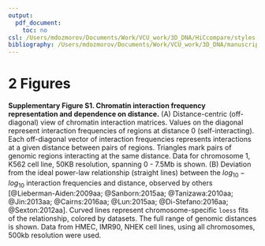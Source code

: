```yaml
---
output:
  pdf_document:
    toc: no
csl: /Users/mdozmorov/Documents/Work/VCU_work/3D_DNA/HiCcompare/styles.ref/bioinformatics.csl
bibliography: /Users/mdozmorov/Documents/Work/VCU_work/3D_DNA/manuscript/3D_DNA-references.bib
---
```


# 2 Figures

**Supplementary Figure S1. Chromatin interaction frequency representation and dependence on distance.** (A) Distance-centric (off-diagonal) view of chromatin interaction matrices. Values on the diagonal represent interaction frequencies of regions at distance 0 (self-interacting). Each off-diagonal vector of interaction frequencies represents interactions at a given distance between pairs of regions. Triangles mark pairs of genomic regions interacting at the same distance. Data for chromosome 1, K562 cell line, 50KB resolution, spanning 0 - 7.5Mb is shown. (B) Deviation from the ideal power-law relationship (straight lines) between the $log_{10}-log_{10}$ interaction frequencies and distance, observed by others [@Lieberman-Aiden:2009aa; @Sanborn:2015aa; @Tanizawa:2010aa; @Jin:2013aa; @Cairns:2016aa; @Lun:2015aa; @Di-Stefano:2016aa; @Sexton:2012aa]. Curved lines represent chromosome-specific `loess` fits of the relationship, colored by datasets. The full range of genomic distances is shown. Data from HMEC, IMR90, NHEK cell lines, using all chromosomes, 500kb resolution were used.

\begin{center}
\includegraphics[height=250px]{../figures/fig1.png}
\end{center}

